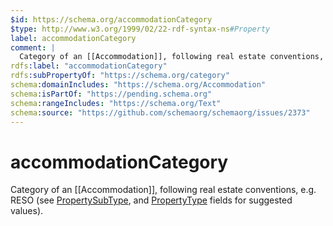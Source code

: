 ```yaml
---
$id: https://schema.org/accommodationCategory
$type: http://www.w3.org/1999/02/22-rdf-syntax-ns#Property
label: accommodationCategory
comment: |
  Category of an [[Accommodation]], following real estate conventions, e.g. RESO (see [PropertySubType](https://ddwiki.reso.org/display/DDW17/PropertySubType+Field), and [PropertyType](https://ddwiki.reso.org/display/DDW17/PropertyType+Field) fields  for suggested values).
rdfs:label: "accommodationCategory"
rdfs:subPropertyOf: "https://schema.org/category"
schema:domainIncludes: "https://schema.org/Accommodation"
schema:isPartOf: "https://pending.schema.org"
schema:rangeIncludes: "https://schema.org/Text"
schema:source: "https://github.com/schemaorg/schemaorg/issues/2373"
---
```


# accommodationCategory

Category of an [[Accommodation]], following real estate conventions, e.g. RESO (see [PropertySubType](https://ddwiki.reso.org/display/DDW17/PropertySubType+Field), and [PropertyType](https://ddwiki.reso.org/display/DDW17/PropertyType+Field) fields  for suggested values).

